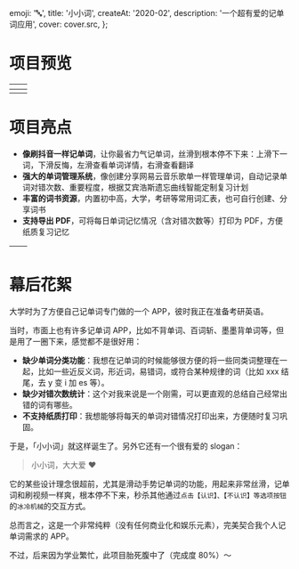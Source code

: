 
  emoji: '🔤',
  title: '小小词',
  createAt: '2020-02',
  description: '一个超有爱的记单词应用',
  cover: cover.src,
};

# 项目预览





| <TableImage src={home.src} alt='词书首页'/>  | <TableImage src={abandon.src} alt='单词翻译'/> |
| :------------------------------------------: | ---------------------------------------------- |
| <TableImage src={words.src} alt='单词列表'/> | <TableImage src={word.src} alt='单词详情'/>    |

# 项目亮点

- **像刷抖音一样记单词**，让你最省力气记单词，丝滑到根本停不下来：上滑下一词，下滑反悔，左滑查看单词详情，右滑查看翻译
- **强大的单词管理系统**，像创建分享网易云音乐歌单一样管理单词，自动记录单词对错次数、重要程度，根据艾宾浩斯遗忘曲线智能定制复习计划
- **丰富的词书资源**，内置初中高，大学，考研等常用词汇表，也可自行创建、分享词书
- **支持导出 PDF**，可将每日单词记忆情况（含对错次数等）打印为 PDF，方便纸质复习记忆



| <TableImage src={books.src} alt='词书列表'/> | <TableImage src={pdf.src} alt='导出词书'/> |
| :------------------------------------------: | ------------------------------------------ |

# 幕后花絮

大学时为了方便自己记单词专门做的一个 APP，彼时我正在准备考研英语。

当时，市面上也有许多记单词 APP，比如不背单词、百词斩、墨墨背单词等，但是用了一圈下来，感觉都不是很好用：

- **缺少单词分类功能**：我想在记单词的时候能够很方便的将一些同类词整理在一起，比如一些近反义词，形近词，易错词，或符合某种规律的词（比如 xxx 结尾，去 y 变 i 加 es 等）。
- **缺少对错次数统计**：这个对我来说是一个刚需，可以更直观的总结自己经常出错的词有哪些。
- **不支持纸质打印**：我想能够将每天的单词对错情况打印出来，方便随时复习巩固。

于是，「小小词」就这样诞生了。另外它还有一个很有爱的 slogan：

> 小小词，大大爱 ❤️

它的某些设计理念很超前，尤其是滑动手势记单词的功能，用起来非常丝滑，记单词和刷视频一样爽，根本停不下来，秒杀其他通过`点击【认识】、【不认识】等选项按钮`的`冰冷机械`的交互方式。

总而言之，这是一个非常纯粹（没有任何商业化和娱乐元素），完美契合我个人记单词需求的 APP。

不过，后来因为学业繁忙，此项目胎死腹中了（完成度 80%）～
